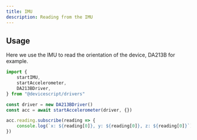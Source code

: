 ---
title: IMU
description: Reading from the IMU
---

## Usage

Here we use the IMU to read the orientation of the device, DA213B for example.

```ts
import {
    startIMU,
    startAccelerometer,
    DA213BDriver,
} from "@devicescript/drivers"

const driver = new DA213BDriver()
const acc = await startAccelerometer(driver, {})

acc.reading.subscribe(reading => {
    console.log(`x: ${reading[0]}, y: ${reading[0]}, z: ${reading[0]}`)
})
```
